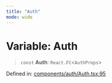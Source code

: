 ```yaml
---
title: "Auth"
mode: wide
---
```

  
# Variable: Auth

> `const` **Auth**: `React.FC`\<`AuthProps`\>

Defined in: [components/auth/Auth.tsx:95](https://github.com/tkhq/sdk/blob/94193410cf3571aa019a0b9408107eeb43e39e16/packages/sdk-react/src/components/auth/Auth.tsx#L95)
